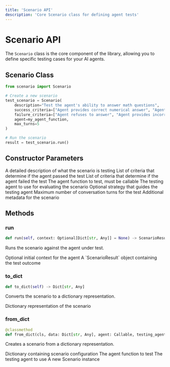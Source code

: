 ```yaml
---
title: 'Scenario API'
description: 'Core Scenario class for defining agent tests'
---
```


# Scenario API

The `Scenario` class is the core component of the library, allowing you to define specific testing cases for your AI agents.

## Scenario Class

```python
from scenario import Scenario

# Create a new scenario
test_scenario = Scenario(
    description="Test the agent's ability to answer math questions",
    success_criteria=["Agent provides correct numerical answer", "Agent shows work"],
    failure_criteria=["Agent refuses to answer", "Agent provides incorrect answer"],
    agent=my_agent_function,
    max_turns=5
)

# Run the scenario
result = test_scenario.run()
```

## Constructor Parameters

<ParamField path="description" type="string" required>
  A detailed description of what the scenario is testing
</ParamField>

<ParamField path="success_criteria" type="List[str]" required>
  List of criteria that determine if the agent passed the test
</ParamField>

<ParamField path="failure_criteria" type="List[str]" required>
  List of criteria that determine if the agent failed the test
</ParamField>

<ParamField path="agent" type="Callable" required>
  The agent function to test, must be callable
</ParamField>

<ParamField path="testing_agent" type="Any" default="DEFAULT_TESTING_AGENT">
  The testing agent to use for evaluating the scenario
</ParamField>

<ParamField path="strategy" type="string" default="None">
  Optional strategy that guides the testing agent
</ParamField>

<ParamField path="max_turns" type="int" default="10">
  Maximum number of conversation turns for the test
</ParamField>

<ParamField path="metadata" type="Dict[str, Any]" default="{}">
  Additional metadata for the scenario
</ParamField>

## Methods

### run

```python
def run(self, context: Optional[Dict[str, Any]] = None) -> ScenarioResult
```

Runs the scenario against the agent under test.

<ParamField path="context" type="Dict[str, Any]" optional>
  Optional initial context for the agent
</ParamField>

<ResponseField name="Returns" type="ScenarioResult">
  A `ScenarioResult` object containing the test outcome
</ResponseField>

### to_dict

```python
def to_dict(self) -> Dict[str, Any]
```

Converts the scenario to a dictionary representation.

<ResponseField name="Returns" type="Dict[str, Any]">
  Dictionary representation of the scenario
</ResponseField>

### from_dict

```python
@classmethod
def from_dict(cls, data: Dict[str, Any], agent: Callable, testing_agent: Any = None) -> "Scenario"
```

Creates a scenario from a dictionary representation.

<ParamField path="data" type="Dict[str, Any]" required>
  Dictionary containing scenario configuration
</ParamField>

<ParamField path="agent" type="Callable" required>
  The agent function to test
</ParamField>

<ParamField path="testing_agent" type="Any" optional>
  The testing agent to use
</ParamField>

<ResponseField name="Returns" type="Scenario">
  A new Scenario instance
</ResponseField>
